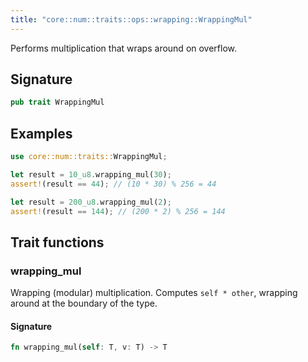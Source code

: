 ```yaml
---
title: "core::num::traits::ops::wrapping::WrappingMul"
---
```


Performs multiplication that wraps around on overflow.

## Signature

```rust
pub trait WrappingMul
```



## Examples

```rust
use core::num::traits::WrappingMul;

let result = 10_u8.wrapping_mul(30);
assert!(result == 44); // (10 * 30) % 256 = 44

let result = 200_u8.wrapping_mul(2);
assert!(result == 144); // (200 * 2) % 256 = 144
```


## Trait functions

### wrapping_mul



Wrapping (modular) multiplication. Computes `self * other`, wrapping around at the boundary
of the type.





#### Signature

```rust
fn wrapping_mul(self: T, v: T) -> T
```


